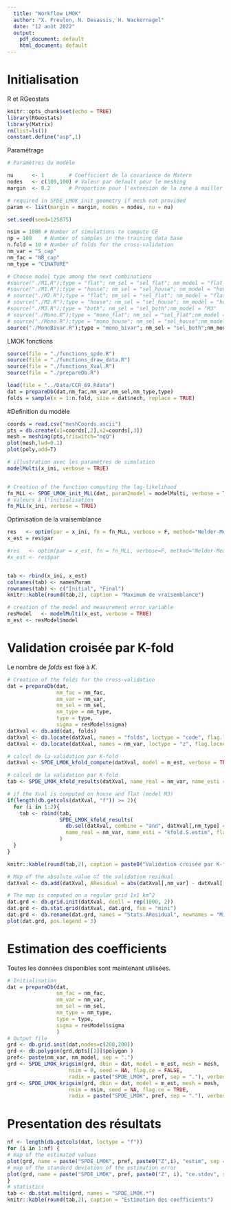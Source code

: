 ```yaml
---
  title: "Workflow LMOK"
  author: "X. Freulon, N. Desassis, H. Wackernagel"
  date: "12 août 2022"
  output:
    pdf_document: default
    html_document: default
---
```


# Initialisation

R et RGeostats

```r
knitr::opts_chunk$set(echo = TRUE)
library(RGeostats)
library(Matrix)
rm(list=ls())
constant.define("asp",1)

```

Paramétrage 


```r
# Paramètres du modèle

nu      <- 1        # Coefficient de la covariance de Matern
nodes   <- c(100,100) # Valeur par default pour le meshing
margin  <- 0.2      # Proportion pour l'extension de la zone à mailler

# required in SPDE_LMOK_init_geometry if mesh not provided
param <- list(margin = margin, nodes = nodes, nu = nu)
```


```r
set.seed(seed=125875)

nsim = 1000 # Number of simulations to compute CE
np = 100    # Number of samples in the training data base
n.fold = 10 # Number of folds for the cross-validation
nm_var = "S_cap"
nm_fac = "NB_cap"
nm_type = "C1NATURE"

# Choose model type among the next combinations
#source("./M1.R");type = "flat"; nm_sel = "sel_flat"; nm_model = "flat_M1"
#source("./M1.R");type = "house"; nm_sel = "sel_house"; nm_model = "house_M1"
# source("./M2.R");type = "flat"; nm_sel = "sel_flat"; nm_model = "flat_M2"
# source("./M2.R");type = "house"; nm_sel = "sel_house"; nm_model = "house_M2"
#source("./M3.R");type = "both"; nm_sel = "sel_both";nm_model = "M3"
# source("./Mono.R");type = "mono_flat"; nm_sel = "sel_flat";nm_model = "flat_Mono"
# source("./Mono.R");type = "mono_house"; nm_sel = "sel_house";nm_model = "house_Mono"
source("./MonoBivar.R");type = "mono_bivar"; nm_sel = "sel_both";nm_model = "MonoBivar"
```

LMOK fonctions

```r
source(file = "./functions_spde.R")
source(file = "./functions_draw_data.R")
source(file = "./functions_Xval.R")
source(file = "./prepareDb.R")
```

```r
load(file = "../Data/CCR_69.Rdata")
dat = prepareDb(dat,nm_fac,nm_var,nm_sel,nm_type,type)
folds = sample(x = 1:n.fold, size = dat$nech, replace = TRUE)
```

#Definition du modèle


```r
coords = read.csv("meshCoords.ascii")
pts = db.create(x1=coords[,2],x2=coords[,3])
mesh = meshing(pts,triswitch="nqQ")
plot(mesh,lwd=0.1)
plot(poly,add=T)
```


```r
# illustration avec les paramètres de simulation
modelMulti(x_ini, verbose = TRUE)


# Creation of the function computing the log-likelihood
fn_MLL <- SPDE_LMOK_init_MLL(dat, param2model = modelMulti, verbose = TRUE,mesh=mesh)
# Valeurs à l'initialisation
fn_MLL(x_ini, verbose = TRUE)
```

Optimisation de la vraisemblance


```r
res   <- optim(par = x_ini, fn = fn_MLL, verbose = F, method="Nelder-Mead", control = cont)
x_est = res$par
```

```r
#res   <- optim(par = x_est, fn = fn_MLL, verbose=F, method="Nelder-Mead", control = cont)
#x_est <- res$par


tab <- rbind(x_ini, x_est)
colnames(tab) <- namesParam
rownames(tab) <- c("Initial", "Final")
knitr::kable(round(tab,2), caption = "Maximum de vraisemblance")

# creation of the model and measurement error variable
resModel   <- modelMulti(x_est, verbose = TRUE)
m_est <- resModel$model

```

# Validation croisée par K-fold

Le nombre de *folds* est fixé à $K$.

```r
# Creation of the folds for the cross-validation
dat = prepareDb(dat, 
                nm_fac = nm_fac,
                nm_var = nm_var, 
                nm_sel = nm_sel,
                nm_type = nm_type,
                type = type,
                sigma = resModel$sigma)
datXval <- db.add(dat, folds)
datXval <- db.locate(datXval, names = "folds", loctype = "code", flag.locnew = TRUE)
datXval <- db.locate(datXval, names = nm_var, loctype = "z", flag.locnew = TRUE)

# calcul de la validation par K-fold
datXval <- SPDE_LMOK_kfold_compute(datXval, model = m_est, verbose = TRUE, radix = "kfold", mesh = mesh)

# calcul de la validation par K-fold
tab <- SPDE_LMOK_kfold_results(datXval, name_real = nm_var, name_esti = "kfold.S.estim", flag.fig = TRUE, stats = c("number", "min", "max", "mean", "MAE", "RMSE"))

# if the Xval is computed on house and flat (model M3)
if(length(db.getcols(datXval, "f")) >= 2){
  for (i in 1:2){
    tab <- rbind(tab,
                 SPDE_LMOK_kfold_results(
                   db.sel(datXval, combine = "and", datXval[,nm_type] == i),
                   name_real = nm_var, name_esti = "kfold.S.estim", flag.fig = TRUE, stats = c("number", "min", "max", "mean", "MAE", "RMSE"))
                 )
  }
}

knitr::kable(round(tab,2), caption = paste0("Validation croisée par K-fold (K=", n.fold,")"))

# Map of the absolute value of the validation residual
datXval <- db.add(datXval, AResidual = abs(datXval[,nm_var] - datXval[,"kfold.S.estim"]))

# The map is computed on a regular grid 1x1 km^2
dat.grd <- db.grid.init(datXval, dcell = rep(1000, 2))
dat.grd <- db.stat.grid(datXval, dat.grd, fun = "mini")
dat.grd <- db.rename(dat.grd, names = "Stats.AResidual", newnames = "Minimum of residual")
plot(dat.grd, pos.legend = 3)
```


# Estimation des coefficients

Toutes les données disponibles sont maintenant utilisées.

```r
# Initialisation
dat = prepareDb(dat, 
                nm_fac = nm_fac,
                nm_var = nm_var, 
                nm_sel = nm_sel,
                nm_type = nm_type,
                type = type,
                sigma = resModel$sigma
                )
# Output file
grd <- db.grid.init(dat,nodes=c(200,200))
grd <- db.polygon(grd,dpts[[1]]$polygon )
pref<- paste(nm_var, nm_model, sep = ".")
grd <- SPDE_LMOK_krigsim(grd, dbin = dat, model = m_est, mesh = mesh,
                    nsim = 0, seed = NA, flag.ce = FALSE,
                    radix = paste("SPDE_LMOK", pref, sep = "."), verbose = TRUE)
grd <- SPDE_LMOK_krigsim(grd, dbin = dat, model = m_est, mesh = mesh,
                    nsim = nsim, seed = NA, flag.ce = TRUE,
                    radix = paste("SPDE_LMOK", pref, sep = "."), verbose = TRUE)
```


# Presentation des résultats

```r
nf <- length(db.getcols(dat, loctype = "f"))
for (i in 1:nf) {
# map of the estimated values
plot(grd, name = paste("SPDE_LMOK", pref, paste0("Z",i), "estim", sep = "."), pos.legend = 8)
# map of the standard deviation of the estimation error
plot(grd, name = paste("SPDE_LMOK", pref, paste0("Z", i), "ce.stdev", sep = "."), pos.legend = 8)
}
# statistics
tab <- db.stat.multi(grd, names = "SPDE_LMOK.*")
knitr::kable(round(tab,2), caption = "Estimation des coefficients")
```